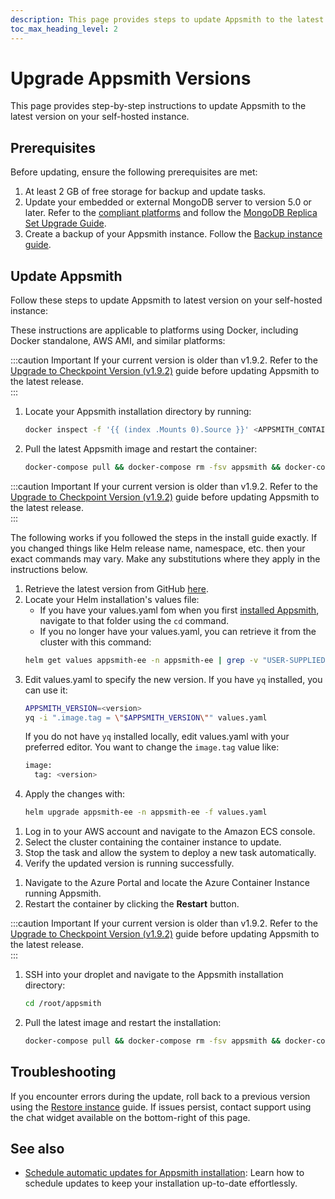 ```yaml
---
description: This page provides steps to update Appsmith to the latest version on your self-hosted Appsmith instance.
toc_max_heading_level: 2
---
```



# Upgrade Appsmith Versions

This page provides step-by-step instructions to update Appsmith to the latest version on your self-hosted instance.

## Prerequisites

Before updating, ensure the following prerequisites are met:

1. At least 2 GB of free storage for backup and update tasks.  
2. Update your embedded or external MongoDB server to version 5.0 or later. Refer to the [compliant platforms](https://www.mongodb.com/docs/manual/administration/production-notes/#platform-support) and follow the [MongoDB Replica Set Upgrade Guide](https://www.mongodb.com/docs/manual/release-notes/5.0-upgrade-replica-set/).  
3. Create a backup of your Appsmith instance. Follow the [Backup instance guide](/getting-started/setup/instance-management/appsmithctl/#backup-instance).

## Update Appsmith

Follow these steps to update Appsmith to latest version on your self-hosted instance:

<Tabs queryString="current-platform-type">

<TabItem label="Docker" value="docker">

These instructions are applicable to platforms using Docker, including Docker standalone, AWS AMI, and similar platforms:

:::caution Important
If your current version is older than v1.9.2. Refer to the [Upgrade to Checkpoint Version (v1.9.2)](/getting-started/setup/instance-management/upgrade-to-checkpoint-version) guide before updating Appsmith to the latest release.  
:::

1. Locate your Appsmith installation directory by running:  
   ```bash
   docker inspect -f '{{ (index .Mounts 0).Source }}' <APPSMITH_CONTAINER_ID>
   ``` 
2. Pull the latest Appsmith image and restart the container:  
   ```bash
   docker-compose pull && docker-compose rm -fsv appsmith && docker-compose up -d
   ```

</TabItem>

<TabItem label="Kubernetes" value="kubernetes">

:::caution Important
If your current version is older than v1.9.2. Refer to the [Upgrade to Checkpoint Version (v1.9.2)](/getting-started/setup/instance-management/upgrade-to-checkpoint-version) guide before updating Appsmith to the latest release.  
:::

The following works if you followed the steps in the install guide exactly. If you changed things like Helm release name, namespace, etc. then your exact commands may vary. Make any substitutions where they apply in the instructions below.

1. Retrieve the latest version from GitHub [here](https://github.com/appsmithorg/appsmith/releases).
2. Locate your Helm installation's values file:
   - If you have your values.yaml fom when you first [installed Appsmith](https://docs.appsmith.com/getting-started/setup/installation-guides/kubernetes), navigate to that folder using the `cd` command.
   - If you no longer have your values.yaml, you can retrieve it from the cluster with this command:
   ```bash
   helm get values appsmith-ee -n appsmith-ee | grep -v "USER-SUPPLIED" > values.yaml
   ```
3. Edit values.yaml to specify the new version.
   If you have `yq` installed, you can use it:
   ```bash
   APPSMITH_VERSION=<version>
   yq -i ".image.tag = \"$APPSMITH_VERSION\"" values.yaml
   ```
   If you do not have `yq` installed locally, edit values.yaml with your preferred editor. You want to change the `image.tag` value like:
   ```bash
   image:
     tag: <version>
   ```
4. Apply the changes with:
     ```bash
     helm upgrade appsmith-ee -n appsmith-ee -f values.yaml
     ```

</TabItem>

<TabItem label="AWS ECS on EC2" value="aws-ecs-ec2">

1. Log in to your AWS account and navigate to the Amazon ECS console.  
2. Select the cluster containing the container instance to update.  
3. Stop the task and allow the system to deploy a new task automatically.  
4. Verify the updated version is running successfully.

</TabItem>

<TabItem label="Azure Container Instance" value="azure-ci">

1. Navigate to the Azure Portal and locate the Azure Container Instance running Appsmith.  
2. Restart the container by clicking the **Restart** button.

</TabItem>

<TabItem label="DigitalOcean" value="digital-ocean">

:::caution Important
If your current version is older than v1.9.2. Refer to the [Upgrade to Checkpoint Version (v1.9.2)](/getting-started/setup/instance-management/upgrade-to-checkpoint-version) guide before updating Appsmith to the latest release.  
:::

1. SSH into your droplet and navigate to the Appsmith installation directory:  

   ```bash
   cd /root/appsmith
   ```  
2. Pull the latest image and restart the installation:  

   ```bash
   docker-compose pull && docker-compose rm -fsv appsmith && docker-compose up -d
   ```

</TabItem>

</Tabs>



## Troubleshooting

If you encounter errors during the update, roll back to a previous version using the [Restore instance](/getting-started/setup/instance-management/backup-and-restore/restore-instance) guide. If issues persist, contact support using the chat widget available on the bottom-right of this page.


## See also

- [Schedule automatic updates for Appsmith installation](/getting-started/setup/instance-management/maintenance-window): Learn how to schedule updates to keep your installation up-to-date effortlessly.
